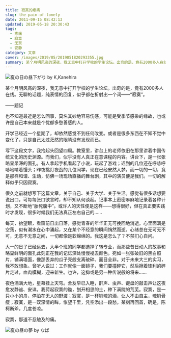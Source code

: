 ```yaml
---
title: 寂寞的疼痛
slug: the-pain-of-lonely
date: 2011-09-15 08:42:13
updated: 2019-05-18 20:30:43
tags:
  - 疼痛
  - 寂寞
  - 无奈
  - 安静
category: 文章
cover: /images/2019/05/2019051820293355.jpg
summary: 某个月明风高的深夜，我无意中打开学校的学生论坛。出奇的是，竟有2000多人在线，无聊的话题，纯表情的回复，似乎都在折射出一个词——“寂寞”。
---
```

![夏の日の昼下がり by K,Kanehira](/images/2019/05/2019051820293355.jpg)

<MusicPlayer netease={1867107328} />

某个月明风高的深夜，我无意中打开学校的学生论坛。出奇的是，竟有2000多人在线。无聊的话题，纯表情的回复，似乎都在折射出一个词——“寂寞”。

——题记

也不知道最近是怎么回事，莫名其妙地容易伤感，可能是受季节感染的缘故，也或许是自己本来就是个忧郁多愁善感的人。

开学已经近一个星期了，却依然感觉不到任何改变。或者是很多东西在不知不觉中变化了，只是自己太过茫然的眼睛没有发现而已。

写下这段文字，我抬起头回望四周。教室里，讲台上的老师依旧在那里讲着中国传统文化的历史渊源。而我们，似乎没有人真正在意课程的内容。讲台下，是一张张略显呆滞的面孔。有人拿起手机看起了小说，玩起了游戏；迟到的几位还在呼哧呼哧地啃着馒头；昨夜挑灯夜战的几位同学，现在已经安然入梦。而一切的一切，竟是那样和谐、生动，仿佛一场现场直播的舞台剧，其中的演员便是我们。一切的解释似乎只因寂寞。

很久之前就想写下这篇文章，关于自己、关于大学、关于生活。感觉有很多话想要说出口，可每每张口欲言时，却不知从何谈起。记事本上密密麻麻地记录着各种计划，又不断地“胎死腹中”。或许人的天性便是这样——想得很好，但在真正要实践时才发现，很多时候我们无法真正左右自己的……

每天，抬望眼，看窗前日出日落，感觉青春的年华正无可挽回地消逝。心里面满是空荡，似有潮水在心中涌起，又在某个不经意的瞬间悄然而逝。心绪总在无可无不可，无意不无意之间，一切都像是软绵绵的。我这是怎么了？不禁扪心自问。

大一的日子已经远去，大半个班的同学都选择了转专业，而那些昔日动人的故事和略显鲜明的面孔此刻正在我的记忆深处慢慢褪去颜色。宛如一张张破旧的黑白照片，铺满墙面，像那丢弃的瓜子壳般支离破碎、面目全非。对于未来大三的实习，我不敢想象。曾听人说过：工作就像一面镜子，我们要撞碎它，然后擦着锋利的碎片走过，血肉模糊，迎来新生。也许，这抑或是另一种传说般的将来……

夜色洒满大地，星幕挂上天穹。舍友早已入睡，鼾声、虫声、键盘的敲击声让这夜愈发静谧、安详。我荷起寂寞的锄，刨开相思的土，种下满院的荒芜。寂寞，是一只小小的舟，停泊在无人的野渡；寂寞，是一杯销魂的酒，让人不由自主，魂销骨瘦；寂寞，是一双深情的眸，怅望千里，凭空添出一段愁。某刻再回首，确是，陈柯断斧，几度苍凉。

寂寞，那道不忍触及的痛。

![夏の昼の夢 by なば](/images/2019/05/2019051820293559.jpg)

